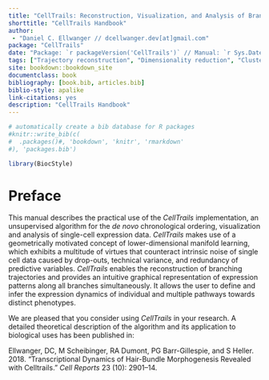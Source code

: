 ```yaml
--- 
title: "CellTrails: Reconstruction, Visualization, and Analysis of Branching Trajectories from Single-cell Expression Data"
shorttitle: "CellTrails Handbook"
author: 
 - "Daniel C. Ellwanger // dcellwanger.dev[at]gmail.com"
package: "CellTrails"
date: "Package: `r packageVersion('CellTrails')` // Manual: `r Sys.Date()`"
tags: ["Trajectory reconstruction", "Dimensionality reduction", "Clustering", "Single-cell", "Machine learning"]
site: bookdown::bookdown_site
documentclass: book
bibliography: [book.bib, articles.bib]
biblio-style: apalike
link-citations: yes
description: "CellTrails Handbook"
---
```


```r
# automatically create a bib database for R packages
#knitr::write_bib(c(
#  .packages()#, 'bookdown', 'knitr', 'rmarkdown'
#), 'packages.bib')

library(BiocStyle)
```

# Preface {-}

This manual describes the practical use of the _CellTrails_ implementation, an unsupervised algorithm for the _de novo_ chronological ordering, visualization and analysis of single-cell expression data. _CellTrails_ makes use of a geometrically motivated concept of lower-dimensional manifold learning, which exhibits a multitude of virtues that counteract intrinsic noise of single cell data caused by drop-outs, technical variance, and redundancy of predictive variables. _CellTrails_ enables the reconstruction of branching trajectories and provides an intuitive graphical representation of expression patterns along all branches simultaneously. It allows the user to define and infer the expression dynamics of individual and multiple pathways towards distinct phenotypes.

We are pleased that you consider using _CellTrails_ in your research. A detailed theoretical description of the algorithm and its application to biological uses has been published in:

Ellwanger, DC, M Scheibinger, RA Dumont, PG Barr-Gillespie, and S Heller. 2018. "Transcriptional Dynamics of Hair-Bundle Morphogenesis Revealed with Celltrails." *Cell Reports* 23 (10): 2901–14.